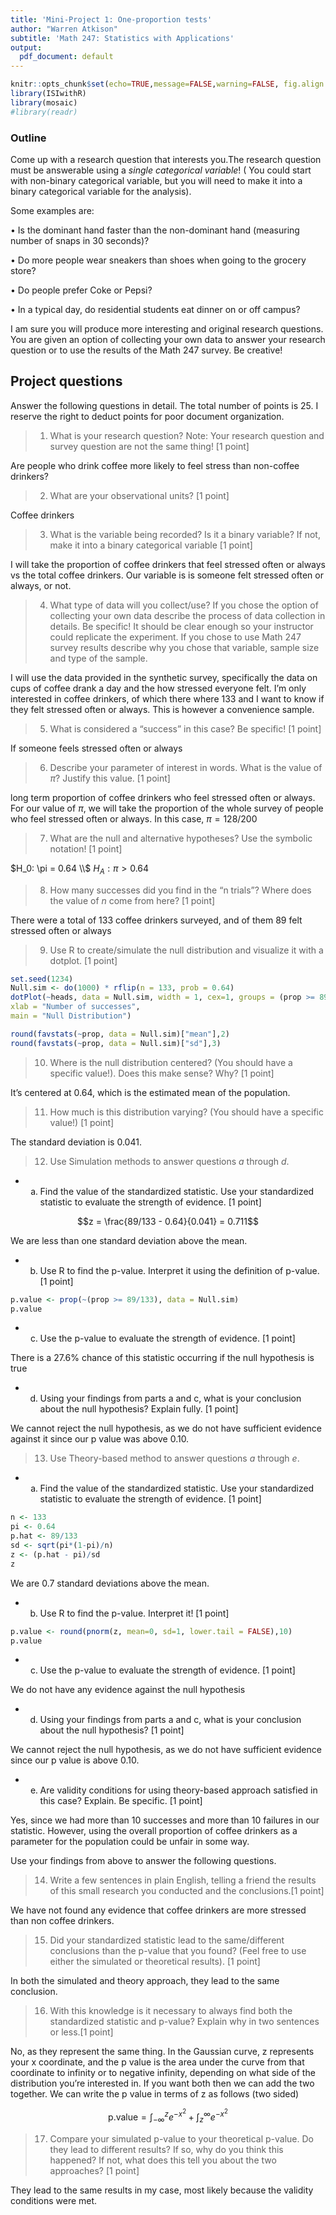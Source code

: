 ---
title: 'Mini-Project 1: One-proportion tests'
author: "Warren Atkison"
subtitle: 'Math 247: Statistics with Applications'
output:
  pdf_document: default
---

```{r setup, include=FALSE}
knitr::opts_chunk$set(echo=TRUE,message=FALSE,warning=FALSE, fig.align = 'center', out.width="75%" )
library(ISIwithR)
library(mosaic)
#library(readr)
```

### Outline

Come up with a research question that interests you.The research question must be answerable using a _single categorical  variable_! ( You could start with non-binary categorical variable, but you will need to make it into a binary categorical variable for the analysis).

Some examples are:

•	Is the dominant hand faster than the non-dominant hand (measuring number of snaps in 30 seconds)?

•	Do more people wear sneakers than shoes when going to the grocery store?

•	Do people prefer Coke or Pepsi? 

•	In a typical day, do residential students eat dinner on or off campus?

I am sure you will produce more interesting and original research questions.  You are given an option of collecting your own data to answer your research question or to use the results of the Math 247 survey. Be creative!

## Project questions

Answer the following questions in detail. The total number of points is 25. I reserve the right to deduct points for poor document organization.

> 1. What is your research question?  Note: Your research question and survey question are not the same thing! [1 point]

Are people who drink coffee more likely to feel stress than non-coffee drinkers?

> 2. What are your observational units? [1 point]

Coffee drinkers

> 3. What is the variable being recorded? Is it a binary variable? If not, make it into a binary categorical variable [1 point]

I will take the proportion of coffee drinkers that feel stressed often or always vs the total coffee drinkers. Our variable is is someone felt stressed often or always, or not.

> 4. What type of data will you collect/use? If you chose the option of collecting your own data describe the process of data collection in details. Be specific!  It should be clear enough so your instructor could replicate the experiment. If you chose to use Math 247 survey results describe why you chose that variable, sample size and type of the sample.

I will use the data provided in the synthetic survey, specifically the data on cups of coffee drank a day and the how stressed everyone felt. I'm only interested in coffee drinkers, of which there where 133 and I want to know if they felt stressed often or always. This is however a convenience sample.

> 5. What is considered a "success" in this case? Be specific! [1 point]

If someone feels stressed often or always

> 6. Describe your parameter of interest in words. What is the value of $\pi$? Justify this value. [1 point]

long term proportion of coffee drinkers who feel stressed often or always. For our value of $\pi$, we will take the proportion of the whole survey of people who feel stressed often or always. In this case, $\pi = 128/200$

> 7. What are the null and alternative hypotheses?  Use the symbolic notation! [1 point]

$H_0: \pi = 0.64 \\$
$H_A: \pi > 0.64$

> 8. How many successes did you find in the "n trials"? Where does the value of $n$ come from here? [1 point]

There were a total of 133 coffee drinkers surveyed, and of them 89 felt stressed often or always

> 9. Use R to create/simulate the null distribution and visualize it with a dotplot. [1 point]

  
```{r}
set.seed(1234)
Null.sim <- do(1000) * rflip(n = 133, prob = 0.64)
dotPlot(~heads, data = Null.sim, width = 1, cex=1, groups = (prop >= 89/133),
xlab = "Number of successes",
main = "Null Distribution")

round(favstats(~prop, data = Null.sim)["mean"],2)
round(favstats(~prop, data = Null.sim)["sd"],3)
```

> 10. Where is the null distribution centered?  (You should have a specific value!). Does this make sense?  Why? [1 point]

It's centered at $0.64$, which is the estimated mean of the population.

> 11. How much is this distribution varying?  (You should have a specific value!) [1 point]

The standard deviation is 0.041.

> 12. Use Simulation methods to answer questions _a_ through _d_.

+ a. Find the value of the standardized statistic. Use your standardized statistic to evaluate the strength of evidence. [1 point]

$$z = \frac{89/133 - 0.64}{0.041} = 0.711$$

We are less than one standard deviation above the mean.

+ b. Use R to find the p-value. Interpret it using the definition of p-value. [1 point]

```{r}
p.value <- prop(~(prop >= 89/133), data = Null.sim)
p.value
```

+ c. Use the p-value to evaluate the strength of evidence. [1 point]

There is a 27.6% chance of this statistic occurring if the null hypothesis is true
   
+ d. Using your findings from parts a and c, what is your conclusion about the null hypothesis?  Explain fully. [1 point]

We cannot reject the null hypothesis, as we do not have sufficient evidence against it since our p value was above 0.10.

> 13.  Use Theory-based method to answer questions _a_ through _e_. 

+ a. Find the value of the standardized statistic. Use your standardized statistic to evaluate the strength of evidence. [1 point]

```{r}
n <- 133
pi <- 0.64
p.hat <- 89/133
sd <- sqrt(pi*(1-pi)/n)
z <- (p.hat - pi)/sd
z
```

We are 0.7 standard deviations above the mean.

+ b. Use R to find the p-value. Interpret it! [1 point]

```{r}
p.value <- round(pnorm(z, mean=0, sd=1, lower.tail = FALSE),10)
p.value
```

+ c. Use the p-value to evaluate the strength of evidence. [1 point]

We do not have any evidence against the null hypothesis

+ d. Using your findings from parts a and c, what is your conclusion about the null hypothesis?  [1 point] 

We cannot reject the null hypothesis, as we do not have sufficient evidence since our p value is above 0.10.

+ e. Are validity conditions for using theory-based approach satisfied in this case? Explain. Be specific. [1 point]

Yes, since we had more than 10 successes and more than 10 failures in our statistic. However, using the overall proportion of coffee drinkers as a parameter for the population could be unfair in some way.

Use your findings from above to answer the following questions. 

> 14. Write a few sentences in plain English, telling a friend the results of this small research you conducted and the conclusions.[1 point]

We have not found any evidence that coffee drinkers are more stressed than non coffee drinkers.

> 15. Did your standardized statistic lead to the same/different conclusions than the p-value that you found? (Feel free to use either the simulated or theoretical results). [1 point]

In both the simulated and theory approach, they lead to the same conclusion.

> 16.	With this knowledge is it necessary to always find both the standardized statistic and p-value? Explain why in two sentences or less.[1 point]

No, as they represent the same thing. In the Gaussian curve, z represents your x coordinate, and the p value is the area under the curve from that coordinate to infinity or to negative infinity, depending on what side of the distribution you're interested in. If you want both then we can add the two together. We can write the p value in terms of z as follows (two sided)

$$ \text{p.value} = \int_{-\infty}^z e^{-x^2} + \int_{z}^{\infty} e^{-x^2}$$

$$ $$

> 17. Compare your simulated p-value to your theoretical p-value.  Do they lead to different results?  If so, why do you think this happened?  If not, what does this tell you about the two approaches? [1 point]

They lead to the same results in my case, most likely because the validity conditions were met.
